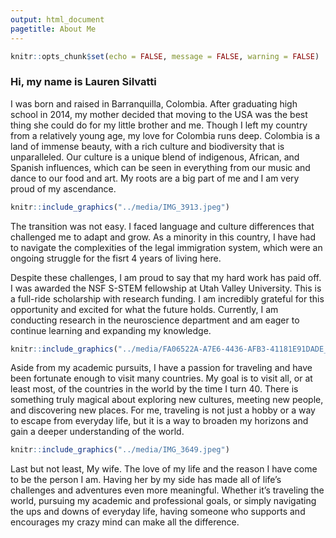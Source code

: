 ```yaml
---
output: html_document
pagetitle: About Me
---
```

```r
knitr::opts_chunk$set(echo = FALSE, message = FALSE, warning = FALSE)
```


### Hi, my name is Lauren Silvatti 
I was born and raised in Barranquilla, Colombia. After graduating high school in 2014, my mother decided that moving to the USA was the best thing she could do for my little brother and me. Though I left my country from a relatively young age, my love for Colombia runs deep. Colombia is a land of immense beauty, with a rich culture and biodiversity that is unparalleled. Our culture is a unique blend of indigenous, African, and Spanish influences, which can be seen in everything from our music and dance to our food and art. My roots are a big part of me and I am very proud of my ascendance. 

```r
knitr::include_graphics("../media/IMG_3913.jpeg")
```


The transition was not easy. I faced language and culture differences that challenged me to adapt and grow. As a minority in this country, I have had to navigate the complexities of the legal immigration system, which were an ongoing struggle for the fisrt 4 years of living here.

Despite these challenges, I am proud to say that my hard work has paid off. I was awarded the NSF S-STEM fellowship at Utah Valley University. This is a full-ride scholarship with research funding. I am incredibly grateful for this opportunity and excited for what the future holds.
Currently, I am conducting research in the neuroscience department and am eager to continue learning and expanding my knowledge. 

```r
knitr::include_graphics("../media/FA06522A-A7E6-4436-AFB3-41181E91DADE_1_201_a.jpg")
```


Aside from my academic pursuits, I have a passion for traveling and have been fortunate enough to visit many countries. My goal is to visit all, or at least most, of the countries in the world by the time I turn 40. There is something truly magical about exploring new cultures, meeting new people, and discovering new places. For me, traveling is not just a hobby or a way to escape from everyday life, but it is a way to broaden my horizons and gain a deeper understanding of the world.

```r
knitr::include_graphics("../media/IMG_3649.jpeg")
```

Last but not least, My wife. The love of my life and the reason I have come to be the person I am. Having her by my side has made all of life's challenges and adventures even more meaningful. Whether it's traveling the world, pursuing my academic and professional goals, or simply navigating the ups and downs of everyday life, having someone who supports and encourages my crazy mind can make all the difference.

